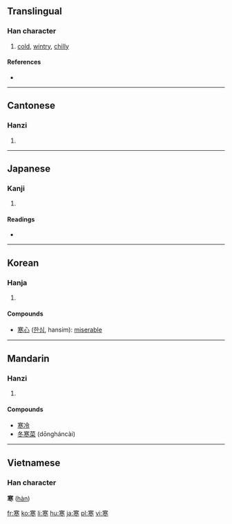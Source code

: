 ==Translingual==

===Han character===
{{Han char|rn=40|rad=宀|as=09|sn=12|four=3030<sub>3</sub>|canj=十廿金卜 (JTCY)}}

# [[cold]], [[wintry]], [[chilly]]

====References====
* {{Han ref|kx=0289.090|dkj=07239|dj=0572.100|hdz=20941.060|uh=5BD2|ud=23506|bh=B448|bd=46152}}

----

==Cantonese==

===Hanzi===
{{yue-hanzi|jyut=|y=hon4}}

# {{defn|Cantonese}}

----

==Japanese==

===Kanji===
{{ja-kanji|grade=3|rs=宀09}}

# {{defn|Japanese}}

====Readings====
* {{ja-readings|on=[[かん]] (kan)|kun=[[さむい]] (samui), [[さむさ]] (samusa)|nanori=[[さ]] (sa), [[さん]] (san)}}

----

==Korean==

===Hanja===
{{ko-hanja|hangeul=[[한]]|eumhun=찰,차거운|rv=han|mr=han}}

# {{defn|Korean}}

====Compounds====
* [[寒心]] ([[한심]], hansim): [[miserable]]

----

==Mandarin==

===Hanzi===
{{cmn-hanzi|pin=[[hán]] ([[han2]])|wg=han<sup>2</sup>}}

# {{defn|Mandarin}}

====Compounds====
* [[寒冷]]
* [[冬寒菜]] (dōngháncài)

----

==Vietnamese==
===Han character===
'''寒''' ([[hàn]])

[[fr:寒]]
[[ko:寒]]
[[li:寒]]
[[hu:寒]]
[[ja:寒]]
[[pl:寒]]
[[vi:寒]]